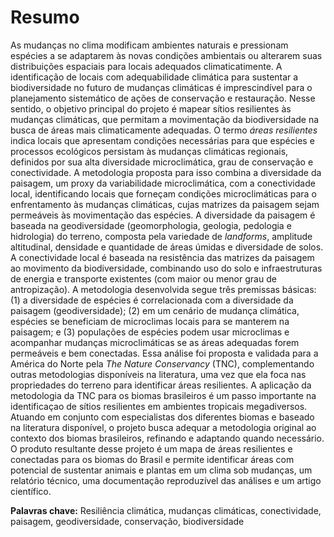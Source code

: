 # Resumo
<!-- Nos nossos textos temos que padronizar o que entendemos por adatação às mudanças climáticas. No sentido mais restrito, adaptação é a mudança evolutiva da espécies em reposta à pressão ambiental, assim as espécies podem se adaptar (evoluir) para terem condições fisiológicas que suportem o novo clima, ou migrarem para áreas adequadas aos seus nichos. No entento, eu vejo também adaptação sendo usado em sentidos mais amplos, incluindo a migração. Sugiro mantermos o termo mais restrito, para ficar mais relacionado conceitualmente com a discussão de evolução de nicho e resgate evolutivo --> 

As mudanças no clima modificam ambientes naturais e pressionam espécies a se adaptarem às novas condições ambientais ou alterarem suas distribuições espaciais para locais adequados climaticatimente.
A identificação de locais com adequabilidade climática para sustentar a biodiversidade no futuro de mudanças climáticas é imprescindível para o planejamento sistemático de ações de conservação e restauração.
Nesse sentido, o objetivo principal do projeto é mapear sítios resilientes às mudanças climáticas, que permitam a movimentação da biodiversidade na busca de áreas mais climaticamente adequadas.
O termo _áreas resilientes_ indica locais que apresentam condições necessárias para que espécies e processos ecológicos persistam às mudanças climáticas regionais, definidos por sua alta diversidade microclimática, grau de conservação e conectividade. 
A metodologia proposta para isso combina a diversidade da paisagem, um proxy da variabilidade microclimática, com a conectividade local, identificando locais que forneçam condições microclimáticas para o enfrentamento às mudanças climáticas, cujas matrizes da paisagem sejam permeáveis às movimentação das espécies.
A diversidade da paisagem é baseada na geodiversidade (geomorphologia, geologia, pedologia e hidrologia) do terreno, composta pela variedade de _landforms_, amplitude altitudinal, densidade e quantidade de áreas úmidas e diversidade de solos.
A conectividade local é baseada na resistência das matrizes da paisagem ao movimento da biodiversidade, combinando uso do solo e infraestruturas de energia e transporte existentes (com maior ou menor grau de antropização).
A metodologia desenvolvida segue três premissas básicas: (1) a diversidade de espécies é correlacionada com a diversidade da paisagem (geodiversidade); (2) em um cenário de mudança climática, espécies se beneficiam de microclimas locais para se manterem na paisagem; e (3) populações de espécies podem usar microclimas e acompanhar mudanças microclimáticas se as áreas adequadas forem permeáveis e bem conectadas.
Essa análise foi proposta e validada para a América do Norte pela _The Nature Conservancy_ (TNC), complementando outras metodologias disponíveis na literatura, uma vez que ela foca nas propriedades do terreno para identificar áreas resilientes. 
A aplicação da metodologia da TNC para os biomas brasileiros é um passo importante na identificaçao de sítios resilientes em ambientes tropicais megadiversos. 
Atuando em conjunto com especialistas dos diferentes biomas e baseado na literatura disponível, o projeto busca adequar a metodologia original ao contexto dos biomas brasileiros, refinando e adaptando quando necessário. <!-- Não estamos testando, estamos adequando e desenvolvendo a metodologia  --> 
O produto resultante desse projeto é um mapa de áreas resilientes e conectadas para os biomas do Brasil e permite identificar áreas com potencial de sustentar animais e plantas em um clima sob mudanças, um relatório técnico, uma documentação reproduzível das análises e um artigo científico.

__Palavras chave:__
Resiliência climática, mudanças climáticas, conectividade, paisagem, geodiversidade, conservação, biodiversidade

